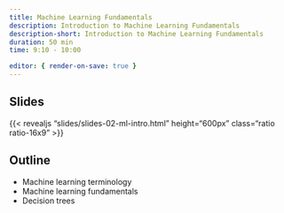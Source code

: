 ```yaml
---
title: Machine Learning Fundamentals 
description: Introduction to Machine Learning Fundamentals 
description-short: Introduction to Machine Learning Fundamentals
duration: 50 min
time: 9:10 - 10:00

editor: { render-on-save: true }
---
```


## Slides

{{< revealjs "slides/slides-02-ml-intro.html" height="600px" class="ratio ratio-16x9" >}}

## Outline

- Machine learning terminology
- Machine learning fundamentals
- Decision trees
